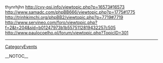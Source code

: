thynrhjhn http://cvv-psi.info/viewtopic.php?p=16573#16573 http://www.samadc.com/phpBB666/viewtopic.php?p=1775#1775 http://trinhkimchi.org/phpBB2/viewtopic.php?p=7719#7719 http://www.servineo.com/foro/viewtopic.php?f=2&t=204&sid=b01247973b1b5575112819432257c505 http://www.paulocoelho.pl/forum/viewtopic.php?TopicID=301
----
[[CategoryEvents]]

__NOTOC__
